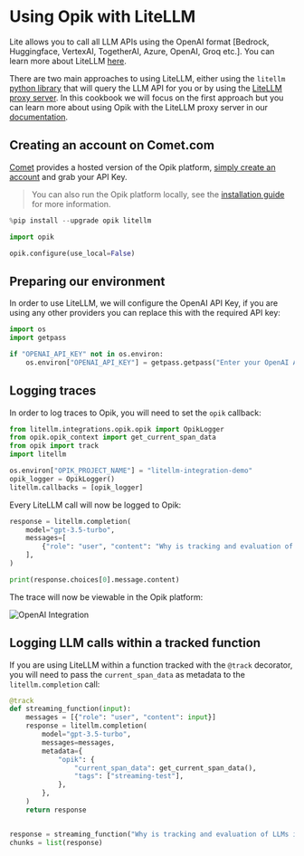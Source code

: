 # Using Opik with LiteLLM

Lite allows you to call all LLM APIs using the OpenAI format [Bedrock, Huggingface, VertexAI, TogetherAI, Azure, OpenAI, Groq etc.]. You can learn more about LiteLLM [here](https://github.com/BerriAI/litellm).

There are two main approaches to using LiteLLM, either using the `litellm` [python library](https://docs.litellm.ai/docs/#litellm-python-sdk) that will query the LLM API for you or by using the [LiteLLM proxy server](https://docs.litellm.ai/docs/#litellm-proxy-server-llm-gateway). In this cookbook we will focus on the first approach but you can learn more about using Opik with the LiteLLM proxy server in our [documentation](https://www.comet.com/docs/opik/tracing/integrations/litellm).

## Creating an account on Comet.com

[Comet](https://www.comet.com/site?from=llm&utm_source=opik&utm_medium=colab&utm_content=openai&utm_campaign=opik) provides a hosted version of the Opik platform, [simply create an account](https://www.comet.com/signup?from=llm&utm_source=opik&utm_medium=colab&utm_content=openai&utm_campaign=opik) and grab your API Key.

> You can also run the Opik platform locally, see the [installation guide](https://www.comet.com/docs/opik/self-host/overview/?from=llm&utm_source=opik&utm_medium=colab&utm_content=openai&utm_campaign=opik) for more information.


```python
%pip install --upgrade opik litellm
```


```python
import opik

opik.configure(use_local=False)
```

## Preparing our environment

In order to use LiteLLM, we will configure the OpenAI API Key, if you are using any other providers you can replace this with the required API key:


```python
import os
import getpass

if "OPENAI_API_KEY" not in os.environ:
    os.environ["OPENAI_API_KEY"] = getpass.getpass("Enter your OpenAI API key: ")
```

## Logging traces

In order to log traces to Opik, you will need to set the `opik` callback:


```python
from litellm.integrations.opik.opik import OpikLogger
from opik.opik_context import get_current_span_data
from opik import track
import litellm

os.environ["OPIK_PROJECT_NAME"] = "litellm-integration-demo"
opik_logger = OpikLogger()
litellm.callbacks = [opik_logger]
```

Every LiteLLM call will now be logged to Opik:


```python
response = litellm.completion(
    model="gpt-3.5-turbo",
    messages=[
        {"role": "user", "content": "Why is tracking and evaluation of LLMs important?"}
    ],
)

print(response.choices[0].message.content)
```

The trace will now be viewable in the Opik platform:

![OpenAI Integration](https://raw.githubusercontent.com/comet-ml/opik/main/apps/opik-documentation/documentation/fern/img/cookbook/litellm_cookbook.png)

## Logging LLM calls within a tracked function


If you are using LiteLLM within a function tracked with the `@track` decorator, you will need to pass the `current_span_data` as metadata to the `litellm.completion` call:



```python
@track
def streaming_function(input):
    messages = [{"role": "user", "content": input}]
    response = litellm.completion(
        model="gpt-3.5-turbo",
        messages=messages,
        metadata={
            "opik": {
                "current_span_data": get_current_span_data(),
                "tags": ["streaming-test"],
            },
        },
    )
    return response


response = streaming_function("Why is tracking and evaluation of LLMs important?")
chunks = list(response)
```
